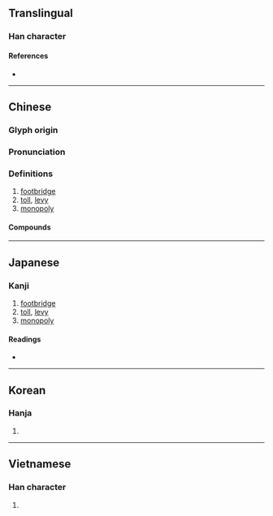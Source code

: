 {{character info}}
==Translingual==

===Han character===
{{Han char|rn=75|rad=木|as=10|sn=14|four=44914|canj=DOBG|ids=⿰木隺}}

====References====
* {{Han ref|kx=0544.270|dkj=15283|dj=0932.100|hdz=21270.120|uh=69B7|ud=27063|bh=BA65|bd=47717}}

----

==Chinese==
{{zh-forms}}

===Glyph origin===
{{Han etym}}

===Pronunciation===
{{zh-pron
|m=què
|m-s=
|c=kok3
|c-t=
|g=
|h=pfs=
|j=
|mb=
|md=
|mn=
|mn-t=
|w=
|x=
|mc=y
|oc=y
|ma=
|cat=n
}}

===Definitions===
{{zh-hanzi}}

# [[footbridge]]
# [[toll]], [[levy]]
# [[monopoly]]

====Compounds====
{{zh-der|利榷|商榷|官榷|拘榷|辜榷|酒榷|酤榷}}

----

==Japanese==

===Kanji===
{{ja-kanji|grade=|rs=木10}}

# [[footbridge]]
# [[toll]], [[levy]]
# [[monopoly]]

====Readings====
* {{ja-readings|on=かく, こう, きょう}}

----

==Korean==

===Hanja===
{{ko-hanja|hangeul=교|eumhun=|rv=gyo|mr=kyo|y=kyo}}

# {{rfdef|ko|sort=木10}}

----

==Vietnamese==

===Han character===
{{vi-readings|reading=dác, các|rs=木10}}

# {{rfdef|vi|sort=木10}}